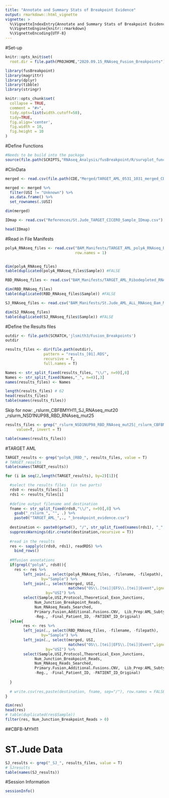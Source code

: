 ```yaml
---
title: "Annotate and Summary Stats of Breakpoint Evidence"
output: rmarkdown::html_vignette
vignette: >
  %\VignetteIndexEntry{Annotate and Summary Stats of Breakpoint Evidence}
  %\VignetteEngine{knitr::rmarkdown}
  %\VignetteEncoding{UTF-8}
---
```


#Set-up

```r
knitr::opts_knit$set(
  root.dir = file.path(PROJHOME,"2020.09.15_RNAseq_Fusion_Breakpoints"))

library(fusBreakpoint)
library(magrittr)
library(dplyr)
library(tibble)
library(stringr)
```

```r
knitr::opts_chunk$set(
  collapse = TRUE,
  comment = "#>",
  tidy.opts=list(width.cutoff=50),
  tidy=TRUE, 
  fig.align='center',
  fig.width = 10, 
  fig.height = 10
)
```


#Define Functions

```r
#Needs to be build into the package
source(file.path(SCRIPTS,"RNAseq_Analysis/fusBreakpoint/R/survplot_functions.R.bak"))
```

#ClinData

```r
merged <- read.csv(file.path(CDE,"Merged/TARGET_AML_0531_1031_merged_CDEs_9.18.20.csv"))

merged <- merged %>% 
  filter(USI != "Unknown") %>% 
  as.data.frame() %>%
  set_rownames(.$USI)

dim(merged)
```

```r
IDmap <- read.csv("References/St.Jude_TARGET_CICERO_Sample_IDmap.csv")

head(IDmap)
```
 
 
#Read in File Manifests 

```r
polyA_RNAseq_files <- read.csv("BAM_Manifests/TARGET_AML_polyA_RNAseq_Bam_Manifest_10.02.20.csv", 
                               row.names = 1) 


dim(polyA_RNAseq_files)
table(duplicated(polyA_RNAseq_files$Sample)) #FALSE
```

```r
RBD_RNAseq_files <- read.csv("BAM_Manifests/TARGET_AML_Ribodepleted_RNAseq_Bam_Manifest_10.02.20.csv",row.names = 1)

dim(RBD_RNAseq_files)
table(duplicated(RBD_RNAseq_files$Sample)) #FALSE
```

```r
SJ_RNAseq_files <- read.csv("BAM_Manifests/St.Jude_AML_ALL_RNAseq_Bam_Manifest_10.09.20.csv")

dim(SJ_RNAseq_files)
table(duplicated(SJ_RNAseq_files$Sample)) #FALSE
```


#Define the Results files 

```r
outdir <- file.path(SCRATCH,'jlsmith3/Fusion_Breakpoints')
outdir
```

```r
results_files <- dir(file.path(outdir), 
                 pattern = "results_[01].RDS",
                 recursive = T, 
                 full.names = T)

Names <- str_split_fixed(results_files, "\\/", n=9)[,8] 
Names <- str_split_fixed(Names,"_", n=4)[,3]
names(results_files) <- Names

length(results_files) # 62
head(results_files)
table(names(results_files))
```


Skip for now:
_rslurm_CBFBMYH11_SJ_RNAseq_mut20
_rslurm_NSD1NUP98_RBD_RNAseq_mut25 


```r
results_files <- grep("_rslurm_NSD1NUP98_RBD_RNAseq_mut25|_rslurm_CBFBMYH11_SJ_RNAseq_mut20", results_files, 
     value=T, invert = T)

table(names(results_files))
```


#TARGET AML 

```r
TARGET_results <- grep("polyA_|RBD_", results_files, value = T)
# TARGET_results
table(names(TARGET_results))
```

```r
for (i in seq(2,length(TARGET_results), by=2)[1]){

  #select the results files  (in two parts)
  rds0 <- results_files[i-1]
  rds1 <- results_files[i]
   
  #define output filename and destination
  fname <- str_split_fixed(rds0,"\\/", n=9)[,8] %>% 
    gsub("_rslurm_", "", .) %>% 
    paste0("TARGET_AML_",., "_breakpoint_evidence.csv")
  
  destination <- paste0(getwd(), "/", str_split_fixed(names(rds1), "_", n=3)[,1])
  suppressWarnings(dir.create(destination,recursive = T))
  
  #read in the results
  res <- sapply(c(rds0, rds1), readRDS) %>% 
    bind_rows() 
  
  #Mfusion annotations
  if(grepl("polyA", rds0)){
    res <- res %>%
        left_join(., select(polyA_RNAseq_files, -filename, -filepath), 
                by="Sample") %>% 
        left_join(., select(merged, USI, 
                            matches("OS\\.[tei]|EFS\\.[tei]|Event",ignore.case=FALSE)),
                  by="USI") %>% 
        select(Sample,USI,Protocol,Theoretical_Exon_Junctions,
             Num_Junction_Breakpoint_Reads, 
             Num_RNAseq_Reads_Searched, 
             Primary.Fusion,Additional.Fusions.CNV,  Lib_Prep:AML_Subtype, everything(),
             -Reg., -Final_Patient_ID, -PATIENT_ID_Original)
  }else{
        res <- res %>%
        left_join(., select(RBD_RNAseq_files, -filename, -filepath), 
                by="Sample") %>% 
        left_join(., select(merged, USI, 
                            matches("OS\\.[tei]|EFS\\.[tei]|Event",ignore.case=FALSE)),
                  by="USI") %>% 
        select(Sample,USI,Protocol,Theoretical_Exon_Junctions,
             Num_Junction_Breakpoint_Reads, 
             Num_RNAseq_Reads_Searched, 
             Primary.Fusion,Additional.Fusions.CNV,  Lib_Prep:AML_Subtype, everything(),
             -Reg., -Final_Patient_ID, -PATIENT_ID_Original)
    
  }
  
  # write.csv(res,paste(destination, fname, sep="/"), row.names = FALSE)
}
```

```r
dim(res)
head(res)
# table(duplicated(res$Sample))
filter(res, Num_Junction_Breakpoint_Reads > 0)
```

##CBFB-MYH11



# ST.Jude Data

```r
SJ_results <- grep("_SJ_", results_files, value = T)
# SJresults
table(names(SJ_results))
```



#Session Information

```r
sessionInfo()
```



